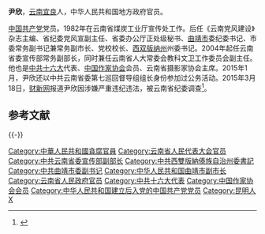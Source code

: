 {{otheruses|subject=中华人民共和国官员|other=同名旅法中国画家|尹欣 (画家)}}
{{Refimprove|time=2015-03-24T10:53:05+00:00}}
'''尹欣'''{{BD|1955年||||尹}}，[[云南|云南]][[宜良|宜良]]人，中华人民共和国地方政府官员。

[[中国共产党|中国共产党]]党员。1982年在云南省煤炭工业厅宣传处工作。后任《云南党风建设》杂志主编、省纪委党风宣副主任、省委办公厅正处级秘书、[[曲靖市|曲靖市]]委纪委书记、市委常务副书记兼常务副市长、党校校长、[[西双版纳州|西双版纳州]]州委书记。2004年起任云南省委宣传部常务副部长，同时兼任云南省人大常委会教科文卫工作委员会副主任。他也是[[中共十六大|中共十六大]]代表、[[中国作家协会|中国作家协会]]会员、云南省摄影家协会主席。2015年1月，尹欣还以中共云南省委第七巡回督导组组长身份参加过公务活动。2015年3月18日，[[财新网|财新网]]报道尹欣因涉嫌严重违纪违法，被云南省纪委调查<ref>{{cite news|title=原云南省委宣传部副部长尹欣接受调查(图/简历)|url=http://news.qq.com/a/20150318/068635.htm?...14.2.1|publisher=财新网|date=2015-03-18|accessdate=2015年3月19日|archive-date=2015-04-02|archive-url=https://web.archive.org/web/20150402130110/http://news.qq.com/a/20150318/068635.htm?...14.2.1|dead-url=no}}</ref>。

== 参考文献 ==
{{Reflist}}

{{-}}
{{start box}}
{{s-ppo|cpc}}
{{s-before|？}}
{{s-title|[[中国共产党云南省委员会|中国共产党云南省委员会]][[宣传部|宣传部]]常务副部长|2004年 - 2013年9月}}
{{s-after|[[杨文虎|杨文虎]]}}
{{end box}}

{{中共十八大到十九大期间的反腐败工作}}

{{DEFAULTSORT:Yin}}
[[Category:中華人民共和國貪腐官員|Category:中華人民共和國貪腐官員]]
[[Category:云南省人民代表大会官员|Category:云南省人民代表大会官员]]
[[Category:中共云南省委宣传部副部长|Category:中共云南省委宣传部副部长]]
[[Category:中共西雙版納傣族自治州委書記|Category:中共西雙版納傣族自治州委書記]]
[[Category:中共曲靖市委副书记|Category:中共曲靖市委副书记]]
[[Category:中华人民共和国曲靖市副市长|Category:中华人民共和国曲靖市副市长]]
[[Category:云南省人民政府官员|Category:云南省人民政府官员]]
[[Category:中共十六大代表|Category:中共十六大代表]]
[[Category:中国作家协会会员|Category:中国作家协会会员]]
[[Category:中华人民共和国建立后入党的中国共产党党员|Category:中华人民共和国建立后入党的中国共产党党员]]
[[Category:昆明人|Category:昆明人]]
[[Category:尹姓|X]]